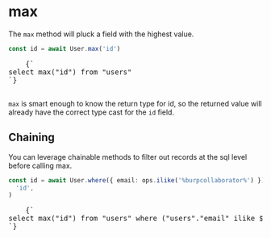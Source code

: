 
# max

The `max` method will pluck a field with the highest value.

```ts
const id = await User.max('id')
```

<RoutesOutput>
  <pre style={{ backgroundColor: 'transparent' }}>
    {`
select max("id") from "users"
`}
  </pre>
</RoutesOutput>

`max` is smart enough to know the return type for id, so the returned value will already have the correct type cast for the `id` field.

## Chaining

You can leverage chainable methods to filter out records at the sql level before calling max.

```ts
const id = await User.where({ email: ops.ilike('%burpcollaborator%') }).max(
  'id',
)
```

<RoutesOutput>
  <pre style={{ backgroundColor: 'transparent' }}>
    {`
select max("id") from "users" where ("users"."email" ilike $1)
`}
  </pre>
</RoutesOutput>
